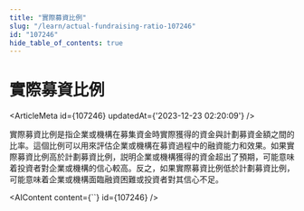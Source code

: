 ```yaml
---
title: "實際募資比例"
slug: "/learn/actual-fundraising-ratio-107246"
id: "107246"
hide_table_of_contents: true
---
```



# 實際募資比例

<ArticleMeta id={107246} updatedAt={'2023-12-23 02:20:09'} />
<div className='border-solid border-b border-t-0 my-4 border-[var(--ifm-color-gray-300)]' />

實際募資比例是指企業或機構在募集資金時實際獲得的資金與計劃募資金額之間的比率。這個比例可以用來評估企業或機構在募資過程中的融資能力和效果。如果實際募資比例高於計劃募資比例，説明企業或機構獲得的資金超出了預期，可能意味着投資者對企業或機構的信心較高。反之，如果實際募資比例低於計劃募資比例，可能意味着企業或機構面臨融資困難或投資者對其信心不足。

<AIContent content={``} id={107246} />
